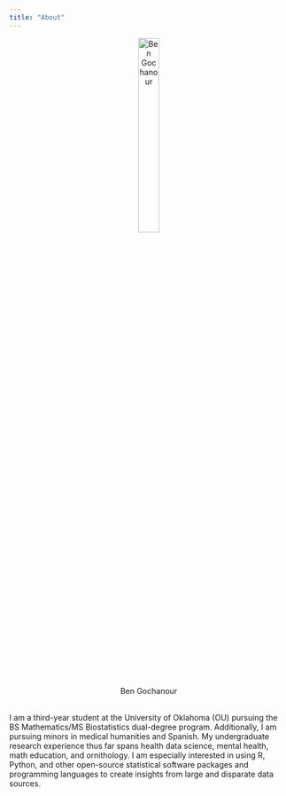 ```yaml
---
title: "About"
---
```


<center>
![Ben Gochanour](ben.png){width=30% height=30%}
</center>
<br>
I am a third-year student at the University of Oklahoma (OU) pursuing the BS Mathematics/MS Biostatistics dual-degree program. Additionally, I am pursuing minors in medical humanities and Spanish. My undergraduate research experience thus far spans health data science, mental health, math education, and ornithology. I am especially interested in using R, Python, and other open-source statistical software packages and programming languages to create insights from large and disparate data sources.

